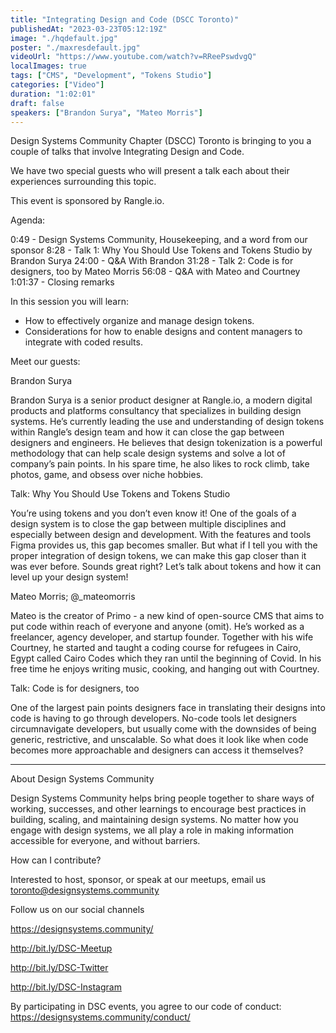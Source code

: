 ---
title: "Integrating Design and Code (DSCC Toronto)"
publishedAt: "2023-03-23T05:12:19Z"
image: "./hqdefault.jpg"
poster: "./maxresdefault.jpg"
videoUrl: "https://www.youtube.com/watch?v=RReePswdvgQ"
localImages: true
tags: ["CMS", "Development", "Tokens Studio"]
categories: ["Video"]
duration: "1:02:01"
draft: false
speakers: ["Brandon Surya", "Mateo Morris"]
---

Design Systems Community Chapter (DSCC) Toronto is bringing to you a couple of talks that involve Integrating Design and Code.

We have two special guests who will present a talk each about their experiences surrounding this topic.

This event is sponsored by Rangle.io.

Agenda:

0:49 - Design Systems Community, Housekeeping, and a word from our sponsor
8:28 - Talk 1: Why You Should Use Tokens and Tokens Studio by Brandon Surya
24:00 - Q&A With Brandon
31:28 - Talk 2: Code is for designers, too by Mateo Morris
56:08 - Q&A with Mateo and Courtney
1:01:37 - Closing remarks

In this session you will learn:

- How to effectively organize and manage design tokens.
- Considerations for how to enable designs and content managers to integrate with coded results.

Meet our guests:

Brandon Surya

Brandon Surya is a senior product designer at Rangle.io, a modern digital products and platforms consultancy that specializes in building design systems. He’s currently leading the use and understanding of design tokens within Rangle’s design team and how it can close the gap between designers and engineers. He believes that design tokenization is a powerful methodology that can help scale design systems and solve a lot of company’s pain points. In his spare time, he also likes to rock climb, take photos, game, and obsess over niche hobbies.

Talk: Why You Should Use Tokens and Tokens Studio

You’re using tokens and you don’t even know it! One of the goals of a design system is to close the gap between multiple disciplines and especially between design and development. With the features and tools Figma provides us, this gap becomes smaller. But what if I tell you with the proper integration of design tokens, we can make this gap closer than it was ever before. Sounds great right? Let’s talk about tokens and how it can level up your design system!

Mateo Morris; @\_mateomorris

Mateo is the creator of Primo - a new kind of open-source CMS that aims to put code within reach of everyone and anyone (omit). He’s worked as a freelancer, agency developer, and startup founder. Together with his wife Courtney, he started and taught a coding course for refugees in Cairo, Egypt called Cairo Codes which they ran until the beginning of Covid. In his free time he enjoys writing music, cooking, and hanging out with Courtney.

Talk: Code is for designers, too

One of the largest pain points designers face in translating their designs into code is having to go through developers. No-code tools let designers circumnavigate developers, but usually come with the downsides of being generic, restrictive, and unscalable. So what does it look like when code becomes more approachable and designers can access it themselves?

---

About Design Systems Community

Design Systems Community helps bring people together to share ways of working, successes, and other learnings to encourage best practices in building, scaling, and maintaining design systems. No matter how you engage with design systems, we all play a role in making information accessible for everyone, and without barriers.

How can I contribute?

Interested to host, sponsor, or speak at our meetups, email us toronto@designsystems.community

Follow us on our social channels

https://designsystems.community/

http://bit.ly/DSC-Meetup

http://bit.ly/DSC-Twitter

http://bit.ly/DSC-Instagram

By participating in DSC events, you agree to our code of conduct: https://designsystems.community/conduct/
